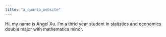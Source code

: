 ```yaml
---
title: "a_quarto_website"
---
```


Hi, my name is Angel Xu. I'm a thrid year student in statistics and economics double major with mathematics minor.
